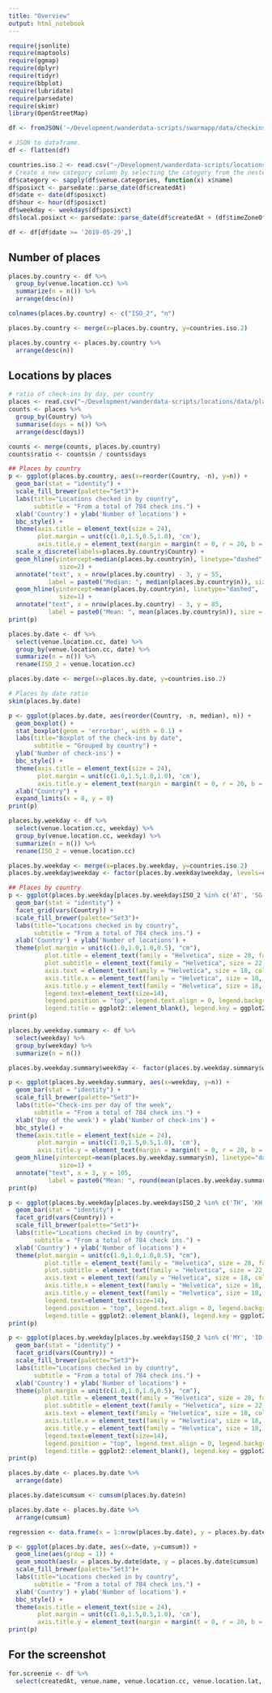 ```yaml
---
title: "Overview"
output: html_notebook
---
```


```r
require(jsonlite)
require(maptools)
require(ggmap)
require(dplyr)
require(tidyr)
require(bbplot)
require(lubridate)
require(parsedate)
require(skimr)
library(OpenStreetMap)
```


```r
df <- fromJSON('~/Development/wanderdata-scripts/swarmapp/data/checkins.json')

# JSON to dataframe.
df <- flatten(df)
```

```r
countries.iso.2 <- read.csv("~/Development/wanderdata-scripts/locations/data/countries_iso_2.csv")
# Create a new category column by selecting the category from the nested structure 'venue.category'
df$category <- sapply(df$venue.categories, function(x) x$name)
df$posixct <- parsedate::parse_date(df$createdAt)
df$date <- date(df$posixct)
df$hour <- hour(df$posixct)
df$weekday <- weekdays(df$posixct)
df$local.posixct <- parsedate::parse_date(df$createdAt + (df$timeZoneOffset * 60))

df <- df[df$date >= '2019-05-29',]
```

## Number of places

```r
places.by.country <- df %>%
  group_by(venue.location.cc) %>%
  summarize(n = n()) %>%
  arrange(desc(n))

colnames(places.by.country) <- c("ISO_2", "n")

places.by.country <- merge(x=places.by.country, y=countries.iso.2)

places.by.country <- places.by.country %>%
  arrange(desc(n))
```

## Locations by places

```r
# ratio of check-ins by day, per country
places <- read.csv("~/Development/wanderdata-scripts/locations/data/places.csv")
counts <- places %>% 
  group_by(Country) %>%
  summarise(days = n()) %>%
  arrange(desc(days))

counts <- merge(counts, places.by.country)
counts$ratio <- counts$n / counts$days
```

```r
## Places by country
p <- ggplot(places.by.country, aes(x=reorder(Country, -n), y=n)) +
  geom_bar(stat = "identity") +
  scale_fill_brewer(palette="Set3")+
  labs(title="Locations checked in by country",
       subtitle = "From a total of 784 check ins.") +
  xlab('Country') + ylab('Number of locations') +
  bbc_style() +
  theme(axis.title = element_text(size = 24), 
        plot.margin = unit(c(1.0,1.5,0.5,1.0), 'cm'),
        axis.title.y = element_text(margin = margin(t = 0, r = 20, b = 0, l = 0))) +
  scale_x_discrete(labels=places.by.country$Country) +
  geom_hline(yintercept=median(places.by.country$n), linetype="dashed", 
              size=2) +
  annotate("text", x = nrow(places.by.country) - 3, y = 55, 
           label = paste0("Median: ", median(places.by.country$n)), size = 5) +
  geom_hline(yintercept=mean(places.by.country$n), linetype="dashed", 
              size=1) +
  annotate("text", x = nrow(places.by.country) - 3, y = 85, 
           label = paste0("Mean: ", mean(places.by.country$n)), size = 5)
print(p)
```

```r
places.by.date <- df %>%
  select(venue.location.cc, date) %>%
  group_by(venue.location.cc, date) %>%
  summarize(n = n()) %>%
  rename(ISO_2 = venue.location.cc)

places.by.date <- merge(x=places.by.date, y=countries.iso.2)
```

```r
# Places by date ratio
skim(places.by.date)
```

```r
p <- ggplot(places.by.date, aes(reorder(Country, -n, median), n)) + 
  geom_boxplot() +
  stat_boxplot(geom = 'errorbar', width = 0.1) +
  labs(title="Boxplot of the check-ins by date",
       subtitle = "Grouped by country") +
  ylab('Number of check-ins') +
  bbc_style() +
  theme(axis.title = element_text(size = 24), 
        plot.margin = unit(c(1.0,1.5,1.0,1.0), 'cm'),
        axis.title.y = element_text(margin = margin(t = 0, r = 20, b = 0, l = 0))) +
  xlab("Country") +
  expand_limits(x = 0, y = 0)
print(p)
```

```r
places.by.weekday <- df %>%
  select(venue.location.cc, weekday) %>%
  group_by(venue.location.cc, weekday) %>%
  summarize(n = n()) %>%
  rename(ISO_2 = venue.location.cc)

places.by.weekday <- merge(x=places.by.weekday, y=countries.iso.2)
places.by.weekday$weekday <- factor(places.by.weekday$weekday, levels=c("Monday", "Tuesday", "Wednesday", "Thursday", "Friday", "Saturday", "Sunday"))
```

```r
## Places by country
p <- ggplot(places.by.weekday[places.by.weekday$ISO_2 %in% c('AT', 'SG', 'MY'),], aes(x=weekday, y=n)) +
  geom_bar(stat = "identity") +
  facet_grid(vars(Country)) +
  scale_fill_brewer(palette="Set3")+
  labs(title="Locations checked in by country",
       subtitle = "From a total of 784 check ins.") +
  xlab('Country') + ylab('Number of locations') +
  theme(plot.margin = unit(c(1.0,1.0,1.0,0.5), "cm"), 
          plot.title = element_text(family = "Helvetica", size = 28, face = "bold", color = "#222222"),
          plot.subtitle = element_text(family = "Helvetica", size = 22, margin = ggplot2::margin(9, 0, 9, 0)),
          axis.text = element_text(family = "Helvetica", size = 18, color = "#222222"),
          axis.title.x = element_text(family = "Helvetica", size = 18, color = "#222222"),
          axis.title.y = element_text(family = "Helvetica", size = 18, color = "#222222"),
          legend.text=element_text(size=14),
          legend.position = "top", legend.text.align = 0, legend.background = ggplot2::element_blank(),
          legend.title = ggplot2::element_blank(), legend.key = ggplot2::element_blank())
print(p)
```

```r
places.by.weekday.summary <- df %>%
  select(weekday) %>%
  group_by(weekday) %>%
  summarize(n = n())

places.by.weekday.summary$weekday <- factor(places.by.weekday.summary$weekday, levels=c("Monday", "Tuesday", "Wednesday", "Thursday", "Friday", "Saturday", "Sunday"))
```

```r
p <- ggplot(places.by.weekday.summary, aes(x=weekday, y=n)) +
  geom_bar(stat = "identity") +
  scale_fill_brewer(palette="Set3")+
  labs(title="Check-ins per day of the week",
       subtitle = "From a total of 784 check ins.") +
  xlab('Day of the week') + ylab('Number of check-ins') +
  bbc_style() +
  theme(axis.title = element_text(size = 24), 
        plot.margin = unit(c(1.0,1.5,0.5,1.0), 'cm'),
        axis.title.y = element_text(margin = margin(t = 0, r = 20, b = 0, l = 0))) +
  geom_hline(yintercept=mean(places.by.weekday.summary$n), linetype="dashed", 
              size=1) +
  annotate("text", x = 3, y = 105, 
           label = paste0("Mean: ", round(mean(places.by.weekday.summary$n), 2)), size = 5)
print(p)
```

```r
p <- ggplot(places.by.weekday[places.by.weekday$ISO_2 %in% c('TH', 'KH', 'ID'),], aes(x=weekday, y=n)) +
  geom_bar(stat = "identity") +
  facet_grid(vars(Country)) +
  scale_fill_brewer(palette="Set3")+
  labs(title="Locations checked in by country",
       subtitle = "From a total of 784 check ins.") +
  xlab('Country') + ylab('Number of locations') +
  theme(plot.margin = unit(c(1.0,1.0,1.0,0.5), "cm"), 
          plot.title = element_text(family = "Helvetica", size = 28, face = "bold", color = "#222222"),
          plot.subtitle = element_text(family = "Helvetica", size = 22, margin = ggplot2::margin(9, 0, 9, 0)),
          axis.text = element_text(family = "Helvetica", size = 18, color = "#222222"),
          axis.title.x = element_text(family = "Helvetica", size = 18, color = "#222222"),
          axis.title.y = element_text(family = "Helvetica", size = 18, color = "#222222"),
          legend.text=element_text(size=14),
          legend.position = "top", legend.text.align = 0, legend.background = ggplot2::element_blank(),
          legend.title = ggplot2::element_blank(), legend.key = ggplot2::element_blank())
print(p)
```

```r
p <- ggplot(places.by.weekday[places.by.weekday$ISO_2 %in% c('MY', 'ID', 'NZ'),], aes(x=weekday, y=n)) +
  geom_bar(stat = "identity") +
  facet_grid(vars(Country)) +
  scale_fill_brewer(palette="Set3")+
  labs(title="Locations checked in by country",
       subtitle = "From a total of 784 check ins.") +
  xlab('Country') + ylab('Number of locations') +
  theme(plot.margin = unit(c(1.0,1.0,1.0,0.5), "cm"), 
          plot.title = element_text(family = "Helvetica", size = 28, face = "bold", color = "#222222"),
          plot.subtitle = element_text(family = "Helvetica", size = 22, margin = ggplot2::margin(9, 0, 9, 0)),
          axis.text = element_text(family = "Helvetica", size = 18, color = "#222222"),
          axis.title.x = element_text(family = "Helvetica", size = 18, color = "#222222"),
          axis.title.y = element_text(family = "Helvetica", size = 18, color = "#222222"),
          legend.text=element_text(size=14),
          legend.position = "top", legend.text.align = 0, legend.background = ggplot2::element_blank(),
          legend.title = ggplot2::element_blank(), legend.key = ggplot2::element_blank())
print(p)
```

```r

places.by.date <- places.by.date %>%
  arrange(date)

places.by.date$cumsum <- cumsum(places.by.date$n)

places.by.date <- places.by.date %>%
  arrange(cumsum)
```

```r
regression <- data.frame(x = 1:nrow(places.by.date), y = places.by.date$cumsum)

p <- ggplot(places.by.date, aes(x=date, y=cumsum)) +
  geom_line(aes(group = 1)) +
  geom_smooth(aes(x = places.by.date$date, y = places.by.date$cumsum) , method = lm) +
  scale_fill_brewer(palette="Set3")+
  labs(title="Locations checked in by country",
       subtitle = "From a total of 784 check ins.") +
  xlab('Country') + ylab('Number of locations') +
  bbc_style() +
  theme(axis.title = element_text(size = 24), 
        plot.margin = unit(c(1.0,1.5,0.5,1.0), 'cm'),
        axis.title.y = element_text(margin = margin(t = 0, r = 20, b = 0, l = 0)))
print(p)
```


## For the screenshot
```r
for.screenie <- df %>%
  select(createdAt, venue.name, venue.location.cc, venue.location.lat, venue.location.lng, category)
```



